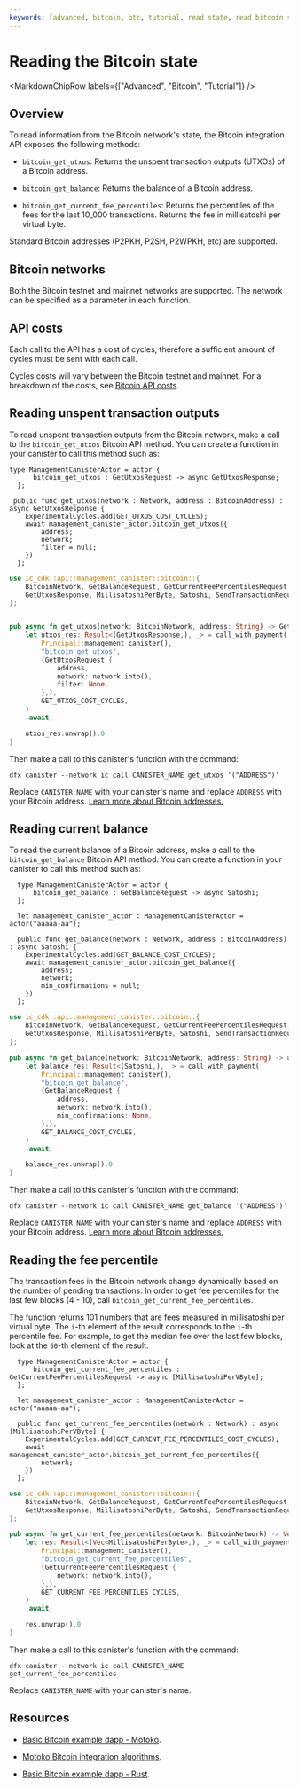 ```yaml
---
keywords: [advanced, bitcoin, btc, tutorial, read state, read bitcoin state]
---
```



# Reading the Bitcoin state

<MarkdownChipRow labels={["Advanced", "Bitcoin", "Tutorial"]} />

## Overview

To read information from the Bitcoin network's state, the Bitcoin integration API exposes the following methods:

- `bitcoin_get_utxos`: Returns the unspent transaction outputs (UTXOs) of a Bitcoin address.

- `bitcoin_get_balance`: Returns the balance of a Bitcoin address.

- `bitcoin_get_current_fee_percentiles`: Returns the percentiles of the fees for the last 10_000 transactions. Returns the fee in millisatoshi per virtual byte.

Standard Bitcoin addresses (P2PKH, P2SH, P2WPKH, etc) are supported.

## Bitcoin networks

Both the Bitcoin testnet and mainnet networks are supported. The network can be specified as a parameter in each function.

## API costs

Each call to the API has a cost of cycles, therefore a sufficient amount of cycles must be sent with each call.

Cycles costs will vary between the Bitcoin testnet and mainnet. For a breakdown of the costs, see [Bitcoin API costs](/docs/current/references/bitcoin-how-it-works).

## Reading unspent transaction outputs

To read unspent transaction outputs from the Bitcoin network, make a call to the `bitcoin_get_utxos` Bitcoin API method. You can create a function in your canister to call this method such as:

<AdornedTabs groupId="languages">
<TabItem value="motoko" label="Motoko" default>

```motoko
type ManagementCanisterActor = actor {
      bitcoin_get_utxos : GetUtxosRequest -> async GetUtxosResponse;
  };

 public func get_utxos(network : Network, address : BitcoinAddress) : async GetUtxosResponse {
    ExperimentalCycles.add(GET_UTXOS_COST_CYCLES);
    await management_canister_actor.bitcoin_get_utxos({
        address;
        network;
        filter = null;
    })
  };
```

</TabItem>

<TabItem value="rust" label="Rust" default>

```rust
use ic_cdk::api::management_canister::bitcoin::{
    BitcoinNetwork, GetBalanceRequest, GetCurrentFeePercentilesRequest, GetUtxosRequest,
    GetUtxosResponse, MillisatoshiPerByte, Satoshi, SendTransactionRequest,
};


pub async fn get_utxos(network: BitcoinNetwork, address: String) -> GetUtxosResponse {
    let utxos_res: Result<(GetUtxosResponse,), _> = call_with_payment(
        Principal::management_canister(),
        "bitcoin_get_utxos",
        (GetUtxosRequest {
            address,
            network: network.into(),
            filter: None,
        },),
        GET_UTXOS_COST_CYCLES,
    )
    .await;

    utxos_res.unwrap().0
}
```

</TabItem>
</AdornedTabs>


Then make a call to this canister's function with the command:

```
dfx canister --network ic call CANISTER_NAME get_utxos '("ADDRESS")'
```

Replace `CANISTER_NAME` with your canister's name and replace `ADDRESS` with your Bitcoin address. [Learn more about Bitcoin addresses.](https://en.bitcoin.it/wiki/Transaction#Pay-to-PubkeyHash)

## Reading current balance

To read the current balance of a Bitcoin address, make a call to the `bitcoin_get_balance` Bitcoin API method. You can create a function in your canister to call this method such as:

<AdornedTabs groupId="languages">
<TabItem value="motoko" label="Motoko" default>

```motoko
  type ManagementCanisterActor = actor {
      bitcoin_get_balance : GetBalanceRequest -> async Satoshi;
  };

  let management_canister_actor : ManagementCanisterActor = actor("aaaaa-aa");

  public func get_balance(network : Network, address : BitcoinAddress) : async Satoshi {
    ExperimentalCycles.add(GET_BALANCE_COST_CYCLES);
    await management_canister_actor.bitcoin_get_balance({
        address;
        network;
        min_confirmations = null;
    })
  };
```

</TabItem>

<TabItem value="rust" label="Rust" default>

```rust
use ic_cdk::api::management_canister::bitcoin::{
    BitcoinNetwork, GetBalanceRequest, GetCurrentFeePercentilesRequest, GetUtxosRequest,
    GetUtxosResponse, MillisatoshiPerByte, Satoshi, SendTransactionRequest,
};

pub async fn get_balance(network: BitcoinNetwork, address: String) -> u64 {
    let balance_res: Result<(Satoshi,), _> = call_with_payment(
        Principal::management_canister(),
        "bitcoin_get_balance",
        (GetBalanceRequest {
            address,
            network: network.into(),
            min_confirmations: None,
        },),
        GET_BALANCE_COST_CYCLES,
    )
    .await;

    balance_res.unwrap().0
}
```

</TabItem>
</AdornedTabs>

Then make a call to this canister's function with the command:

```
dfx canister --network ic call CANISTER_NAME get_balance '("ADDRESS")'
```

Replace `CANISTER_NAME` with your canister's name and replace `ADDRESS` with your Bitcoin address. [Learn more about Bitcoin addresses.](https://en.bitcoin.it/wiki/Transaction#Pay-to-PubkeyHash)

## Reading the fee percentile

The transaction fees in the Bitcoin network change dynamically based on the number of pending transactions. In order to get fee percentiles for the last few blocks (4 - 10), call `bitcoin_get_current_fee_percentiles`.

The function returns 101 numbers that are fees measured in millisatoshi per virtual byte. The `i`-th element of the result corresponds to the `i`-th percentile fee. For example, to get the median fee over the last few blocks, look at the `50`-th element of the result.


<AdornedTabs groupId="languages">
<TabItem value="motoko" label="Motoko" default>

```motoko
  type ManagementCanisterActor = actor {
      bitcoin_get_current_fee_percentiles : GetCurrentFeePercentilesRequest -> async [MillisatoshiPerVByte];
  };

  let management_canister_actor : ManagementCanisterActor = actor("aaaaa-aa");

  public func get_current_fee_percentiles(network : Network) : async [MillisatoshiPerVByte] {
    ExperimentalCycles.add(GET_CURRENT_FEE_PERCENTILES_COST_CYCLES);
    await management_canister_actor.bitcoin_get_current_fee_percentiles({
        network;
    })
  };
```

</TabItem>

<TabItem value="rust" label="Rust" default>

```rust
use ic_cdk::api::management_canister::bitcoin::{
    BitcoinNetwork, GetBalanceRequest, GetCurrentFeePercentilesRequest, GetUtxosRequest,
    GetUtxosResponse, MillisatoshiPerByte, Satoshi, SendTransactionRequest,
};

pub async fn get_current_fee_percentiles(network: BitcoinNetwork) -> Vec<MillisatoshiPerByte> {
    let res: Result<(Vec<MillisatoshiPerByte>,), _> = call_with_payment(
        Principal::management_canister(),
        "bitcoin_get_current_fee_percentiles",
        (GetCurrentFeePercentilesRequest {
            network: network.into(),
        },),
        GET_CURRENT_FEE_PERCENTILES_CYCLES,
    )
    .await;

    res.unwrap().0
}
```

</TabItem>
</AdornedTabs>


Then make a call to this canister's function with the command:

```
dfx canister --network ic call CANISTER_NAME get_current_fee_percentiles
```

Replace `CANISTER_NAME` with your canister's name.

## Resources

- [Basic Bitcoin example dapp - Motoko](https://github.com/dfinity/examples/tree/master/motoko/basic_bitcoin).

- [Motoko Bitcoin integration algorithms](https://github.com/tgalal/motoko-bitcoin/tree/10cf7f2efbba9bb4d077013db1b990143f193844).

- [Basic Bitcoin example dapp - Rust](https://github.com/dfinity/examples/tree/master/rust/basic_bitcoin).